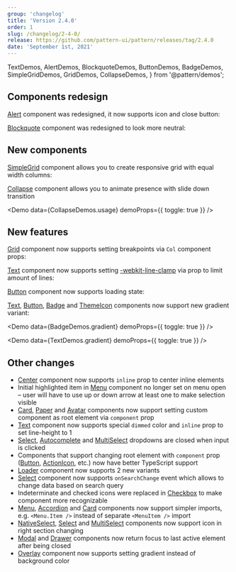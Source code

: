 ```yaml
---
group: 'changelog'
title: 'Version 2.4.0'
order: 1
slug: /changelog/2-4-0/
release: https://github.com/pattern-ui/pattern/releases/tag/2.4.0
date: 'September 1st, 2021'
---
```


  TextDemos,
  AlertDemos,
  BlockquoteDemos,
  ButtonDemos,
  BadgeDemos,
  SimpleGridDemos,
  GridDemos,
  CollapseDemos,
} from '@pattern/demos';

## Components redesign

[Alert](https://pattern-ui.design/core/alert/) component was redesigned, it now supports icon and close button:

<ControlDemo data={AlertDemos.control} />

[Blockquote](https://pattern-ui.design/core/blockquote/) component was redesigned to look more neutral:

<ControlDemo data={BlockquoteDemos.control} />

## New components

[SimpleGrid](https://pattern-ui.design/core/simple-grid/) component allows you to create responsive grid with equal width columns:

<ControlDemo data={SimpleGridDemos.control} />

[Collapse](https://pattern-ui.design/core/collapse/) component allows you to animate presence with slide down transition

<Demo data={CollapseDemos.usage} demoProps={{ toggle: true }} />

## New features

[Grid](https://pattern-ui.design/core/grid/) component now supports setting breakpoints via `Col` component props:

<Demo data={GridDemos.responsive} />

[Text](https://pattern-ui.design/core/text/) component now supports setting [-webkit-line-clamp](https://developer.mozilla.org/en-US/docs/Web/CSS/-webkit-line-clamp)
via prop to limit amount of lines:

<ControlDemo data={TextDemos.linesControl} />

[Button](https://pattern-ui.design/core/button/) component now supports loading state:

<ControlDemo data={ButtonDemos.loadingControl} />

[Text](https://pattern-ui.design/core/text/), [Button](https://pattern-ui.design/core/button/), [Badge](https://pattern-ui.design/core/badge/) and [ThemeIcon](https://pattern-ui.design/core/theme-icon/) components now support new gradient variant:

<Demo data={BadgeDemos.gradient} demoProps={{ toggle: true }} />

<Demo data={TextDemos.gradient} demoProps={{ toggle: true }} />

## Other changes

- [Center](https://pattern-ui.design/core/center/) component now supports `inline` prop to center inline elements
- Initial highlighted item in [Menu](https://pattern-ui.design/core/menu/) component no longer set on menu open – user will have to use up or down arrow at least one to make selection visible
- [Card](https://pattern-ui.design/core/card/), [Paper](https://pattern-ui.design/core/paper/) and [Avatar](https://pattern-ui.design/core/avatar/) components now support setting custom component as root element via `component` prop
- [Text](https://pattern-ui.design/core/text/#dimmed) component now supports special `dimmed` color and `inline` prop to set line-height to 1
- [Select](https://pattern-ui.design/core/select/), [Autocomplete](https://pattern-ui.design/core/autocomplete/) and [MultiSelect](https://pattern-ui.design/core/multi-select/) dropdowns are closed when input is clicked
- Components that support changing root element with `component` prop ([Button](https://pattern-ui.design/core/button/), [ActionIcon](https://pattern-ui.design/core/action-icon/), etc.) now have better TypeScript support
- [Loader](https://pattern-ui.design/core/loader/) component now supports 2 new variants
- [Select](https://pattern-ui.design/core/select/) component now supports `onSearchChange` event which allows to change data based on search query
- Indeterminate and checked icons were replaced in [Checkbox](https://pattern-ui.design/core/checkbox/) to make component more recognizable
- [Menu](https://pattern-ui.design/core/menu/), [Accordion](https://pattern-ui.design/core/accordion/) and [Card](https://pattern-ui.design/core/card/) components now support simpler imports, e.g. `<Menu.Item />` instead of separate `<MenuItem />` import
- [NativeSelect](https://pattern-ui.design/core/native-select/#right-section), [Select](https://pattern-ui.design/core/select/#right-section) and [MultiSelect](https://pattern-ui.design/core/multi-select/#right-section) components now support icon in right section changing
- [Modal](https://pattern-ui.design/core/modal/) and [Drawer](https://pattern-ui.design/core/drawer/) components now return focus to last active element after being closed
- [Overlay](https://pattern-ui.design/core/overlay/#with-gradient) component now supports setting gradient instead of background color
